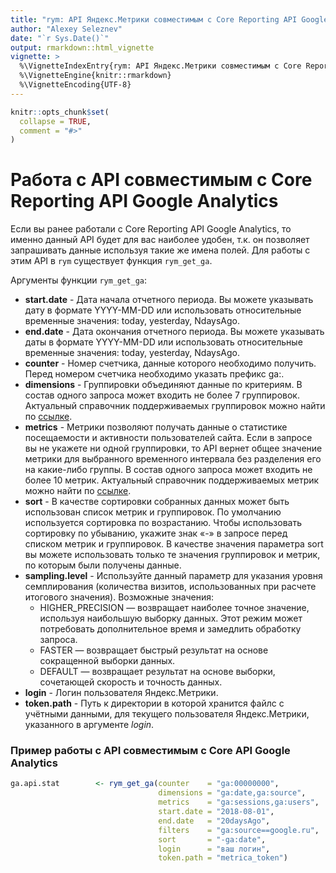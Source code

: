 ---
title: "rym: API Яндекс.Метрики совместимым с Core Reporting API Google Analytics"
author: "Alexey Seleznev"
date: "`r Sys.Date()`"
output: rmarkdown::html_vignette
vignette: >
  %\VignetteIndexEntry{rym: API Яндекс.Метрики совместимым с Core Reporting API Google Analytics}
  %\VignetteEngine{knitr::rmarkdown}
  %\VignetteEncoding{UTF-8}
---

```{r setup, include = FALSE}
knitr::opts_chunk$set(
  collapse = TRUE,
  comment = "#>"
)
```

# Работа с API совместимым с Core Reporting API Google Analytics

Если вы ранее работали с Core Reporting API Google Analytics, то именно данный API будет для вас наиболее удобен, т.к. он позволяет запрашивать данные используя такие же имена полей. Для работы с этим API в `rym` существует функция `rym_get_ga`.

Аргументы функции `rym_get_ga`:

* **start.date** - Дата начала отчетного периода. Вы можете указывать дату в формате YYYY-MM-DD или использовать относительные временные значения: today, yesterday, NdaysAgo. 
* **end.date** - Дата окончания отчетного периода. Вы можете указывать даты в формате YYYY-MM-DD или использовать относительные временные значения: today, yesterday, NdaysAgo.
* **counter** - Номер счетчика, данные которого необходимо получить. Перед номером счетчика необходимо указать префикс ga:.
* **dimensions** - Группировки объединяют данные по критериям. В состав одного запроса может входить не более 7 группировок. Актуальный справочник поддерживаемых группировок можно найти по [ссылке](https://tech.yandex.ru/metrika/doc/api2/ga/ga/implemented/metrika_dim-docpage/).
* **metrics** - Метрики позволяют получать данные о статистике посещаемости и активности пользователей сайта. Если в запросе вы не укажете ни одной группировки, то API вернет общее значение метрики для выбранного временного интервала без разделения его на какие-либо группы. В состав одного запроса может входить не более 10 метрик.  Актуальный справочник поддерживаемых метрик можно найти по [ссылке](https://tech.yandex.ru/metrika/doc/api2/ga/ga/implemented/metrika_dim-docpage/).
* **sort** - В качестве сортировки собранных данных может быть использован список метрик и группировок. По умолчанию используется сортировка по возрастанию. Чтобы использовать сортировку по убыванию, укажите знак «-» в запросе перед списком метрик и группировок. В качестве значения параметра sort вы можете использовать только те значения группировок и метрик, по которым были получены данные.
* **sampling.level** - Используйте данный параметр для указания уровня семплирования (количества визитов, использованных при расчете итогового значения). Возможные значения:
	* HIGHER_PRECISION — возвращает наиболее точное значение, используя наибольшую выборку данных. Этот режим может потребовать дополнительное время и замедлить обработку запроса.
	* FASTER — возвращает быстрый результат на основе сокращенной выборки данных.
	* DEFAULT — возвращает результат на основе выборки, сочетающей скорость и точность данных.
* **login** - Логин пользователя Яндекс.Метрики.
* **token.path** - Путь к директории в которой хранится файлс с учётными данными, для текущего пользователя Яндекс.Метрики, указанного в аргументе *login*.

### Пример работы с API совместимым с Core API Google Analytics

```r
ga.api.stat        <- rym_get_ga(counter    = "ga:00000000",
                                 dimensions = "ga:date,ga:source",
                                 metrics    = "ga:sessions,ga:users",
                                 start.date = "2018-08-01",
                                 end.date   = "20daysAgo",
                                 filters    = "ga:source==google.ru",
                                 sort       = "-ga:date",
                                 login      = "ваш логин",
                                 token.path = "metrica_token")
```
